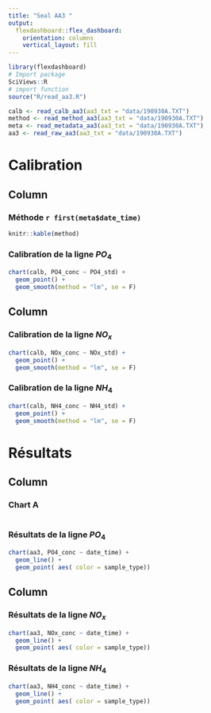 ```yaml
---
title: "Seal AA3 "
output: 
  flexdashboard::flex_dashboard:
    orientation: columns
    vertical_layout: fill
---
```


```r
library(flexdashboard)
# Import package
SciViews::R
# import function
source("R/read_aa3.R")

calb <- read_calb_aa3(aa3_txt = "data/190930A.TXT")
method <- read_method_aa3(aa3_txt = "data/190930A.TXT")
meta <- read_metadata_aa3(aa3_txt = "data/190930A.TXT")
aa3 <- read_raw_aa3(aa3_txt = "data/190930A.TXT")
```

Calibration
================================================================================

Column 
-----------------------------------------------------------------------

### Méthode `r first(meta$date_time)`

```r
knitr::kable(method)
```

### Calibration de la ligne $PO_4$

```r
chart(calb, PO4_conc ~ PO4_std) +
  geom_point() +
  geom_smooth(method = "lm", se = F)
```


Column 
-----------------------------------------------------------------------

### Calibration de la ligne $NO_x$


```r
chart(calb, NOx_conc ~ NOx_std) +
  geom_point() +
  geom_smooth(method = "lm", se = F)
```

### Calibration de la ligne $NH_4$

```r
chart(calb, NH4_conc ~ NH4_std) +
  geom_point() +
  geom_smooth(method = "lm", se = F)
```


Résultats
================================================================================

Column 
-----------------------------------------------------------------------

### Chart A

```r

```

### Résultats de la ligne $PO_4$

```r
chart(aa3, PO4_conc ~ date_time) +
  geom_line() + 
  geom_point( aes( color = sample_type))
```


Column 
-----------------------------------------------------------------------

### Résultats de la ligne $NO_x$

```r
chart(aa3, NOx_conc ~ date_time) +
  geom_line() + 
  geom_point( aes( color = sample_type))
```

### Résultats de la ligne $NH_4$

```r
chart(aa3, NH4_conc ~ date_time) +
  geom_line() + 
  geom_point( aes( color = sample_type))
```
